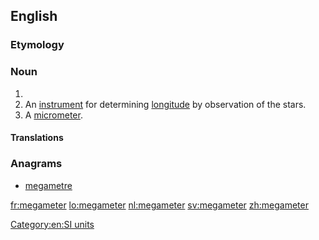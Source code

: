 ==English==

===Etymology===
{{confix|mega|meter|lang=en}}

===Noun===
{{en-noun}}

# {{alternative spelling of|megametre|from=US|lang=en}}
# An [[instrument]] for determining [[longitude]] by observation of the stars.
# A [[micrometer]].
#: {{rfquotek|Knight}}

{{Webster 1913}}

====Translations====
{{trans-see|megametre}}

===Anagrams===
* [[megametre#English|megametre]]

[[Category:en:SI units]]

[[fr:megameter]]
[[lo:megameter]]
[[nl:megameter]]
[[sv:megameter]]
[[zh:megameter]]